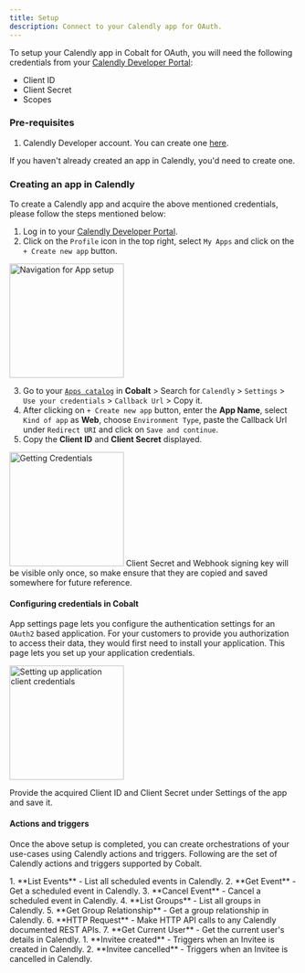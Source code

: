 ```yaml
---
title: Setup
description: Connect to your Calendly app for OAuth.
---
```

To setup your Calendly app in Cobalt for OAuth, you will need the following credentials from your [Calendly Developer Portal](https://developer.calendly.com/):
- Client ID
- Client Secret
- Scopes

### Pre-requisites

1. Calendly Developer account. You can create one [here](https://developer.calendly.com/create-a-developer-account).

<Info>If you haven't already created an app in Calendly, you'd need to create one.</Info>

### Creating an app in Calendly

To create a Calendly app and acquire the above mentioned credentials, please follow the steps mentioned below:

1. Log in to your [Calendly Developer Portal](https://developer.calendly.com/).
2. Click on the `Profile` icon in the top right, select `My Apps` and click on the `+ Create new app` button.
<img height="200" src="/images/Calendly/calendly_navigation.png" alt="Navigation for App setup"/>

3. Go to your [`Apps catalog`](https://app.gocobalt.io/apps) in **Cobalt** > Search for `Calendly` > `Settings` > `Use your credentials` > `Callback Url` > Copy it.
4. After clicking on `+ Create new app` button, enter the **App Name**, select `Kind of app` as **Web**, choose `Environment Type`, paste the Callback Url under `Redirect URI` and click on `Save and continue`.
5. Copy the **Client ID** and **Client Secret** displayed.
<img height="200" src="/images/Calendly/calendly_credentials.png" alt="Getting Credentials"/>

<Warning>
Client Secret and Webhook signing key will be visible only once, so make ensure that they are copied and saved somewhere for future reference.
</Warning>


#### Configuring credentials in Cobalt
App settings page lets you configure the authentication settings for an `OAuth2` based application. For your customers to provide you authorization to access their data,
they would first need to install your application. This page lets you set up your application credentials.

<img height="200" src="/images/Calendly/calendly_cobalt.png" alt="Setting up application client credentials"/>

Provide the acquired Client ID and Client Secret under Settings of the app and save it.

#### Actions and triggers
Once the above setup is completed, you can create orchestrations of your use-cases using Calendly actions and triggers. Following are the set of Calendly actions and triggers
supported by Cobalt.

<Tabs>
  <Tab title="Actions">
  <AccordionGroup>
  <Accordion title="Events">
     1. **List Events** - List all scheduled events in Calendly.
     2. **Get Event** - Get a scheduled event in Calendly.
     3. **Cancel Event** - Cancel a scheduled event in Calendly.
     </Accordion>
     <Accordion title="Groups">
     4. **List Groups** - List all groups in Calendly.
     5. **Get Group Relationship** - Get a group relationship in Calendly.
     </Accordion>
     <Accordion title="Others">
     6. **HTTP Request** - Make HTTP API calls to any Calendly documented REST APIs.
     7. **Get Current User** - Get the current user's details in Calendly.
     </Accordion>

  </AccordionGroup>
  </Tab>
  <Tab title="Triggers">
    1. **Invitee created** - Triggers when an Invitee is created in Calendly.
    2. **Invitee cancelled** - Triggers when an Invitee is cancelled in Calendly.
  </Tab>
</Tabs>
